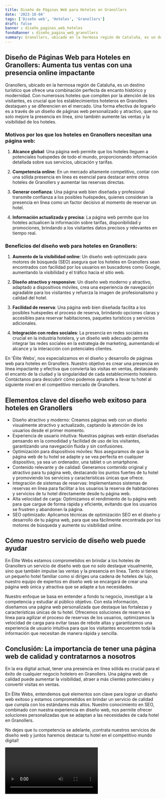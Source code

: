 ```yaml
---
title: Diseño de Páginas Web para Hoteles en Granollers
date: '2023-10-04'
tags: ['Diseño web', 'Hoteles', 'Granollers']
draft: false
banner : diseño_paginas_web_hoteles
fondoBanner : diseño_pagina_web_granollers
summary: Granollers, ubicado en la hermosa región de Cataluña, es un destino turístico que ofrece una combinación perfecta de encanto histórico y modernidad. Con numerosos hoteles que compiten por la atención de los visitantes, es crucial que los establecimientos hoteleros en Granollers destaquen y se diferencien en el mercado. Una forma efectiva de lograrlo es a través de un diseño de páginas web personalizado y atractivo, que no solo mejore la presencia en línea, sino también aumente las ventas y la visibilidad de los hoteles.
---
```


## Diseño de Páginas Web para Hoteles en Granollers: Aumenta tus ventas con una presencia online impactante

Granollers, ubicado en la hermosa región de Cataluña, es un destino turístico que ofrece una combinación perfecta de encanto histórico y modernidad. Con numerosos hoteles que compiten por la atención de los visitantes, es crucial que los establecimientos hoteleros en Granollers destaquen y se diferencien en el mercado. Una forma efectiva de lograrlo es a través de un diseño de páginas web personalizado y atractivo, que no solo mejore la presencia en línea, sino también aumente las ventas y la visibilidad de los hoteles.

### Motivos por los que los hoteles en Granollers necesitan una página web:

1. **Alcance global**: Una página web permite que los hoteles lleguen a potenciales huéspedes de todo el mundo, proporcionando información detallada sobre sus servicios, ubicación y tarifas.

2. **Competencia online**: En un mercado altamente competitivo, contar con una sólida presencia en línea es esencial para destacar entre otros hoteles de Granollers y aumentar las reservas directas.

3. **Generar confianza**: Una página web bien diseñada y profesional transmite confianza a los posibles huéspedes, quienes consideran la presencia en línea como un factor decisivo al momento de reservar un hotel.

4. **Información actualizada y precisa**: La página web permite que los hoteles actualicen la información sobre tarifas, disponibilidad y promociones, brindando a los visitantes datos precisos y relevantes en tiempo real.

### Beneficios del diseño web para hoteles en Granollers:

1. **Aumento de la visibilidad online**: Un diseño web optimizado para motores de búsqueda (SEO) asegura que los hoteles en Granollers sean encontrados con facilidad por los usuarios en buscadores como Google, aumentando la visibilidad y el tráfico hacia el sitio web.

2. **Diseño atractivo y responsive**: Un diseño web moderno y atractivo, adaptado a dispositivos móviles, crea una experiencia de navegación agradable para los visitantes y refuerza la imagen de profesionalismo y calidad del hotel.

3. **Facilidad de reserva**: Una página web bien diseñada facilita a los posibles huéspedes el proceso de reserva, brindando opciones claras y accesibles para reservar habitaciones, paquetes turísticos y servicios adicionales.

4. **Integración con redes sociales**: La presencia en redes sociales es crucial en la industria hotelera, y un diseño web adecuado permite integrar las redes sociales en la estrategia de marketing, aumentando el alcance y la interacción con potenciales clientes.

En 'Élite Webs', nos especializamos en el diseño y desarrollo de páginas web para hoteles en Granollers. Nuestro objetivo es crear una presencia en línea impactante y efectiva que convierta las visitas en ventas, destacando el encanto de la ciudad y la singularidad de cada establecimiento hotelero. Contáctanos para descubrir cómo podemos ayudarte a llevar tu hotel al siguiente nivel en el competitivo mercado de Granollers.

<GifSeo />

<Cta />

## Elementos clave del diseño web exitoso para hoteles en Granollers

- Diseño atractivo y moderno: Creamos páginas web con un diseño visualmente atractivo y actualizado, captando la atención de los usuarios desde el primer momento.
- Experiencia de usuario intuitiva: Nuestras páginas web están diseñadas pensando en la comodidad y facilidad de uso de los visitantes, garantizando una navegación fluida y sin confusiones.
- Optimización para dispositivos móviles: Nos aseguramos de que la página web de tu hotel se adapte y se vea perfecta en cualquier dispositivo, ya sea un ordenador, una tablet o un smartphone.
- Contenido relevante y de calidad: Generamos contenido original y atractivo para tu página web, destacando los puntos fuertes de tu hotel y promoviendo los servicios y características únicas que ofrece.
- Integración de sistemas de reservas: Implementamos sistemas de reservas en línea para facilitar a los usuarios la reserva de habitaciones y servicios de tu hotel directamente desde tu página web.
- Alta velocidad de carga: Optimizamos el rendimiento de tu página web para que cargue de forma rápida y eficiente, evitando que los usuarios se frustren y abandonen la página.
- SEO optimizado: Aplicamos técnicas de optimización SEO en el diseño y desarrollo de tu página web, para que sea fácilmente encontrada por los motores de búsqueda y aumente su visibilidad online.

## Cómo nuestro servicio de diseño web puede ayudar

En Élite Webs estamos comprometidos en brindar a los hoteles de Granollers un servicio de diseño web que no solo destaque visualmente, sino que también impulse las ventas y la presencia en línea. Tanto si tienes un pequeño hotel familiar como si diriges una cadena de hoteles de lujo, nuestro equipo de expertos en diseño web se encargará de crear una página web única y atractiva que se adapte a tus necesidades.

Nuestro enfoque se basa en entender a fondo tu negocio, investigar a la competencia y estudiar al público objetivo. Con esta información, diseñamos una página web personalizada que destaque las fortalezas y características únicas de tu hotel. Ofrecemos soluciones de reserva en línea para agilizar el proceso de reservas de los usuarios, optimizamos la velocidad de carga para evitar tasas de rebote altas y garantizamos una experiencia de usuario intuitiva para que los visitantes encuentren toda la información que necesitan de manera rápida y sencilla.

## Conclusión: La importancia de tener una página web de calidad y contratarnos a nosotros

En la era digital actual, tener una presencia en línea sólida es crucial para el éxito de cualquier negocio hotelero en Granollers. Una página web de calidad puede aumentar la visibilidad, atraer a más clientes potenciales y convertir visitas en ventas. 

En Élite Webs, entendemos qué elementos son clave para lograr un diseño web exitoso y estamos comprometidos en brindar un servicio de calidad que cumpla con los estándares más altos. Nuestro conocimiento en SEO, combinado con nuestra experiencia en diseño web, nos permite ofrecer soluciones personalizadas que se adaptan a las necesidades de cada hotel en Granollers.

No dejes que tu competencia se adelante, ¡contrata nuestros servicios de diseño web y juntos haremos destacar tu hotel en el competitivo mundo digital!

<Video />

<CtaBot job='Hoteles' city='Granollers'/>

<Gmaps query='Granollers+españa+maps' />